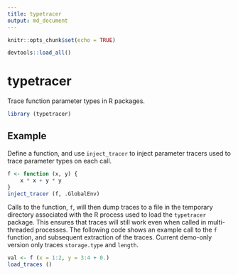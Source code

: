 ```yaml
---
title: typetracer
output: md_document
---
```


```r
knitr::opts_chunk$set(echo = TRUE)
```

```r
devtools::load_all()
```

# typetracer

Trace function parameter types in R packages.

```r
library (typetracer)
```


## Example

Define a function, and use `inject_tracer` to inject parameter tracers used to
trace parameter types on each call.

```r
f <- function (x, y) {
    x * x + y * y
}
inject_tracer (f, .GlobalEnv)
```

Calls to the function, `f`, will then dump traces to a file in the temporary
directory associated with the R process used to load the `typetracer` package.
This ensures that traces will still work even when called in multi-threaded
processes. The following code shows an example call to the `f` function, and
subsequent extraction of the traces. Current demo-only version only traces
`storage.type` and `length`.

```r
val <- f (x = 1:2, y = 3:4 + 0.)
load_traces ()
```
